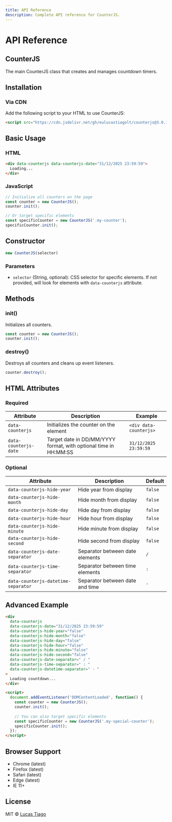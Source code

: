 ```yaml
---
title: API Reference
description: Complete API reference for CounterJS.
---
```


# API Reference

## CounterJS

The main CounterJS class that creates and manages countdown timers.

## Installation

### Via CDN

Add the following script to your HTML to use CounterJS:

```html
<script src="https://cdn.jsdelivr.net/gh/eulucastiagolt/counterjs@3.0.1/counter.min.js"></script>
```

## Basic Usage

### HTML

```html
<div data-counterjs data-counterjs-date="31/12/2025 23:59:59">
  Loading...
</div>
```

### JavaScript

```javascript
// Initialize all counters on the page
const counter = new CounterJS();
counter.init();

// Or target specific elements
const specificCounter = new CounterJS('.my-counter');
specificCounter.init();
```

## Constructor

```javascript
new CounterJS(selector)
```

### Parameters

- `selector` (String, optional): CSS selector for specific elements. If not provided, will look for elements with `data-counterjs` attribute.

## Methods

### init()

Initializes all counters.

```javascript
const counter = new CounterJS();
counter.init();
```

### destroy()

Destroys all counters and cleans up event listeners.

```javascript
counter.destroy();
```

## HTML Attributes

### Required

| Attribute | Description | Example |
|-----------|-------------|---------|
| `data-counterjs` | Initializes the counter on the element | `<div data-counterjs>` |
| `data-counterjs-date` | Target date in DD/MM/YYYY format, with optional time in HH:MM:SS | `31/12/2025 23:59:59` |

### Optional

| Attribute | Description | Default |
|-----------|-------------|---------|
| `data-counterjs-hide-year` | Hide year from display | `false` |
| `data-counterjs-hide-month` | Hide month from display | `false` |
| `data-counterjs-hide-day` | Hide day from display | `false` |
| `data-counterjs-hide-hour` | Hide hour from display | `false` |
| `data-counterjs-hide-minute` | Hide minute from display | `false` |
| `data-counterjs-hide-second` | Hide second from display | `false` |
| `data-counterjs-date-separator` | Separator between date elements | ` / ` |
| `data-counterjs-time-separator` | Separator between time elements | ` : ` |
| `data-counterjs-datetime-separator` | Separator between date and time | ` - ` |

## Advanced Example

```html
<div 
  data-counterjs
  data-counterjs-date="31/12/2025 23:59:59"
  data-counterjs-hide-year="false"
  data-counterjs-hide-month="false"
  data-counterjs-hide-day="false"
  data-counterjs-hide-hour="false"
  data-counterjs-hide-minute="false"
  data-counterjs-hide-second="false"
  data-counterjs-date-separator=" / "
  data-counterjs-time-separator=" : "
  data-counterjs-datetime-separator=" - "
>
  Loading countdown...
</div>

<script>
  document.addEventListener('DOMContentLoaded', function() {
    const counter = new CounterJS();
    counter.init();
    
    // You can also target specific elements
    const specificCounter = new CounterJS('.my-special-counter');
    specificCounter.init();
  });
</script>
```

## Browser Support

- Chrome (latest)
- Firefox (latest)
- Safari (latest)
- Edge (latest)
- IE 11+

## License

MIT © [Lucas Tiago](https://github.com/eulucastiagolt)
